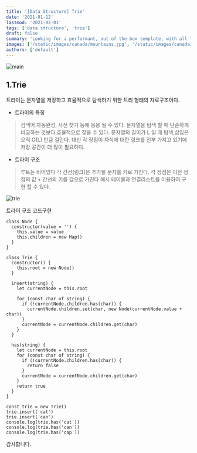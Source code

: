 ```yaml
---
title: '[Data Structure] Trie'
date: '2021-01-12'
lastmod: '2021-02-01'
tags: ['data structure', 'trie']
draft: false
summary: 'Looking for a performant, out of the box template, with all the best in web technology to support your blogging needs? Checkout the Tailwind Nextjs Starter Blog template.'
images: ['/static/images/canada/mountains.jpg', '/static/images/canada/toronto.jpg']
authors: ['default']
---
```


![main](/static/trie/cover.jpg)

## 1.Trie

트라이는 문자열을 저장하고 효율적으로 탐색하기 위한 트리 형태의 자료구조이다.

- 트라이의 특징

> 검색어 자동완성, 사전 찾기 등에 응용 될 수 있다.
> 문자열을 탐색 할 때 단순하게 비교하는 것보다 효율적으로 찾을 수 있다.
> 문자열의 길이가 L 일 때 탐색,삽입은 오직 O(L) 만큼 걸린다.
> 대신 각 정점이 자식에 대한 링크를 전부 가지고 있기에 저장 공간이 더 많이 필요하다.

- 트라이 구조

> 루트는 비어있다
> 각 간선(링크)은 추가될 문자를 키로 가진다.
> 각 정점은 이전 정점의 값 + 간선의 키를 값으로 가진다
> 해시 테이블과 연결리스트를 이용하여 구현 할 수 있다.

![trie](/static/trie/trie.png)

트라이 구조 코드구현

```tsx
class Node {
  constructor(value = '') {
    this.value = value
    this.children = new Map()
  }
}

class Trie {
  constructor() {
    this.root = new Node()
  }

  insert(string) {
    let currentNode = this.root

    for (const char of string) {
      if (!currentNode.children.has(char)) {
        currentNode.children.set(char, new Node(currentNode.value + char))
      }
      currentNode = currentNode.children.get(char)
    }
  }

  has(string) {
    let currentNode = this.root
    for (const char of string) {
      if (!currentNode.children.has(char)) {
        return false
      }
      currentNode = currentNode.children.get(char)
    }
    return true
  }
}

const trie = new Trie()
trie.insert('cat')
trie.insert('can')
console.log(trie.has('cat'))
console.log(trie.has('can'))
console.log(trie.has('cap'))
```

감사합니다.
